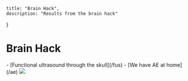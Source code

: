     title: "Brain Hack",
    description: "Results from the brain hack"
}


# Brain Hack
<div className="pt-4" />
- [Functional ultrasound through the skull](/fus)
- [We have AE at home](/ae)

<Image src={homeImg} className="pt-8 max-w-xs"/>
